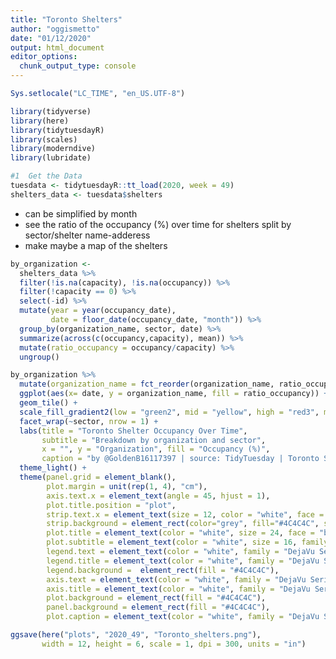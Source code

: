 ```yaml
---
title: "Toronto Shelters"
author: "oggismetto"
date: "01/12/2020"
output: html_document
editor_options: 
  chunk_output_type: console
---
```


```r
Sys.setlocale("LC_TIME", "en_US.UTF-8")

library(tidyverse)
library(here)
library(tidytuesdayR)
library(scales)
library(moderndive)
library(lubridate)

#1  Get the Data
tuesdata <- tidytuesdayR::tt_load(2020, week = 49)
shelters_data <- tuesdata$shelters

```

* can be simplified by month
* see the ratio of the occupancy (%) over time for shelters split by sector/shelter name-adderess
* make maybe a map of the shelters

```r

by_organization <- 
  shelters_data %>%
  filter(!is.na(capacity), !is.na(occupancy)) %>%
  filter(!capacity == 0) %>%
  select(-id) %>%
  mutate(year = year(occupancy_date),
         date = floor_date(occupancy_date, "month")) %>%
  group_by(organization_name, sector, date) %>%
  summarize(across(c(occupancy,capacity), mean)) %>%
  mutate(ratio_occupancy = occupancy/capacity) %>%
  ungroup() 

by_organization %>%
  mutate(organization_name = fct_reorder(organization_name, ratio_occupancy)) %>%
  ggplot(aes(x= date, y = organization_name, fill = ratio_occupancy)) +
  geom_tile() +
  scale_fill_gradient2(low = "green2", mid = "yellow", high = "red3", midpoint = 0.6, labels = percent_format())  +
  facet_wrap(~sector, nrow = 1) +
  labs(title = "Toronto Shelter Occupancy Over Time",
       subtitle = "Breakdown by organization and sector", 
       x = "", y = "Organization", fill = "Occupancy (%)",
       caption = "by @GoldenB16117397 | source: TidyTuesday | Toronto Shelters") +
  theme_light() +
  theme(panel.grid = element_blank(),
        plot.margin = unit(rep(1, 4), "cm"),
        axis.text.x = element_text(angle = 45, hjust = 1),
        plot.title.position = "plot", 
        strip.text.x = element_text(size = 12, color = "white", face = "bold",family = "DejaVu Serif"),
        strip.background = element_rect(color="grey", fill="#4C4C4C", size=1.5, linetype="solid"),
        plot.title = element_text(color = "white", size = 24, face = "bold", family = "DejaVu Serif"),
        plot.subtitle = element_text(color = "white", size = 16, family = "DejaVu Serif", margin = margin(b = 15)),
        legend.text = element_text(color = "white", family = "DejaVu Serif"),
        legend.title = element_text(color = "white", family = "DejaVu Serif", margin = margin(b = 8)),
        legend.background =  element_rect(fill = "#4C4C4C"),
        axis.text = element_text(color = "white", family = "DejaVu Serif"),
        axis.title = element_text(color = "white", family = "DejaVu Serif"),
        plot.background = element_rect(fill = "#4C4C4C"),
        panel.background = element_rect(fill = "#4C4C4C"),
        plot.caption = element_text(color = "white", family = "DejaVu Serif"))

ggsave(here("plots", "2020_49", "Toronto_shelters.png"), 
       width = 12, height = 6, scale = 1, dpi = 300, units = "in")

```

